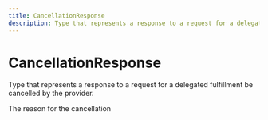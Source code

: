 ```yaml
---
title: CancellationResponse
description: Type that represents a response to a request for a delegated fulfillment be cancelled by the provider.
---
```


CancellationResponse
===============================================
Type that represents a response to a request for a delegated fulfillment be cancelled by the provider.


<Reference>  
  <Field name="reason" type="string" nullable={true}>
    <Description>
      The reason for the cancellation
    </Description>
  </Field>
</Reference>
